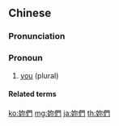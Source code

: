 {{also|你们|你們}}
==Chinese==
{{zh-forms|s=你们}}

===Pronunciation===
{{zh-pron
|m=nǐmen
|c=nei5 mun4
|cat=pron
}}

===Pronoun===
{{zh-pronoun}}

# {{lb|zh|female only}} [[you]] (plural)

====Related terms====
{{cmn-personal pronouns}}

[[ko:妳們]]
[[mg:妳們]]
[[ja:妳們]]
[[th:妳們]]